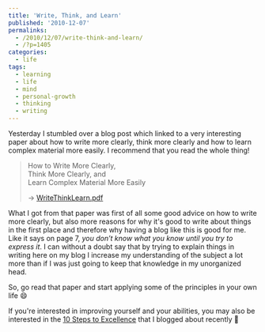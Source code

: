 ```yaml
---
title: 'Write, Think, and Learn'
published: '2010-12-07'
permalinks:
  - /2010/12/07/write-think-and-learn/
  - /?p=1405
categories:
  - life
tags:
  - learning
  - life
  - mind
  - personal-growth
  - thinking
  - writing
---
```


Yesterday I stumbled over a blog post which linked to a very interesting paper about how to write more clearly, think more clearly and how to learn complex material more easily. I recommend that you read the whole thing!

> How to Write More Clearly,  
> Think More Clearly, and  
> Learn Complex Material More Easily
>
> → [WriteThinkLearn.pdf](https://www.covingtoninnovations.com/mc/WriteThinkLearn.pdf)

What I got from that paper was first of all some good advice on how to write more clearly, but also more reasons for why it's good to write about things in the first place and therefore why having a blog like this is good for me. Like it says on page 7, <cite>you don’t know what you know until you try to express it</cite>. I can without a doubt say that by trying to explain things in writing here on my blog I increase my understanding of the subject a lot more than if I was just going to keep that knowledge in my unorganized head.

So, go read that paper and start applying some of the principles in your own life 😄

If you're interested in improving yourself and your abilities, you may also be interested in the <a href="/?p=1325">10 Steps to Excellence</a> that I blogged about recently 🙂
